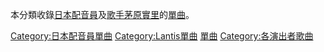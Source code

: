 本分類收錄[[日本配音員|日本配音員]]及[[歌手|歌手]][[茅原實里|茅原實里]]的[[單曲|單曲]]。

{{DEFAULTSORT:Chihara Minori}}
[[Category:日本配音員單曲|Category:日本配音員單曲]]
[[Category:Lantis單曲|Category:Lantis單曲]]
[[Category:茅原實里|單曲]]
[[Category:各演出者歌曲|Category:各演出者歌曲]]